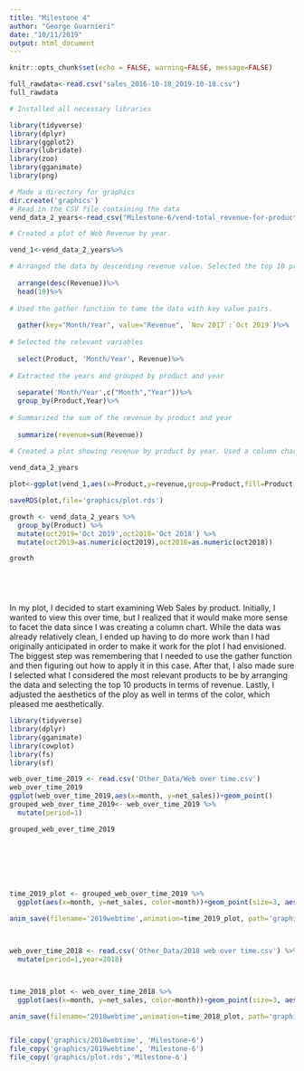 ```yaml
---
title: "Milestone 4"
author: "George Guarnieri"
date: "10/11/2019"
output: html_document
---
```


```r
knitr::opts_chunk$set(echo = FALSE, warning=FALSE, message=FALSE)
```



```r
full_rawdata<-read.csv("sales_2016-10-18_2019-10-18.csv")
full_rawdata
```





```r

# Installed all necessary libraries

library(tidyverse)
library(dplyr)
library(ggplot2)
library(lubridate)
library(zoo)
library(gganimate)
library(png)

# Made a directory for graphics
dir.create('graphics')
# Read in the CSV file containing the data
vend_data_2_years<-read_csv("Milestone-6/vend-total_revenue-for-product-by-month (2).csv")

# Created a plot of Web Revenue by year.

vend_1<-vend_data_2_years%>%

# Arranged the data by descending revenue value. Selected the top 10 products in terms of Revenue. 
  
  arrange(desc(Revenue))%>%
  head(10)%>%
  
# Used the gather function to tame the data with key value pairs.
  
  gather(key="Month/Year", value="Revenue", `Nov 2017`:`Oct 2019`)%>%
  
# Selected the relevant variables
  
  select(Product, 'Month/Year', Revenue)%>%
  
# Extracted the years and grouped by product and year
  
  separate('Month/Year',c("Month","Year"))%>%
  group_by(Product,Year)%>%
  
# Summarized the sum of the revenue by product and year
  
  summarize(revenue=sum(Revenue))

# Created a plot showing revenue by product by year. Used a column chart and facet wrapped by year. Gave the chart a title, subtitle, and axis labels. Removed the tick labels from the x-axis since they were too crowded.
  
vend_data_2_years

plot<-ggplot(vend_1,aes(x=Product,y=revenue,group=Product,fill=Product))+geom_col()+facet_wrap(~Year)+labs(title="Web Revenue by Product 2017-2019",subtitle="Data Sourced From Vend",y="Revenue",x="Product")+theme(axis.text.x=element_blank(),axis.ticks.x=element_blank())

saveRDS(plot,file='graphics/plot.rds')

growth <- vend_data_2_years %>%
  group_by(Product) %>%
  mutate(oct2019='Oct 2019',oct2018='Oct 2018') %>%
  mutate(oct2019=as.numeric(oct2019),oct2018=as.numeric(oct2018)) 

growth


                                                                          



```

In my plot, I decided to start examining Web Sales by product. Initially, I wanted to view this over time, but I realized that it would make more sense to facet the data since I was creating a column chart. While the data was already relatively clean, I ended up having to do more work than I had originally anticipated in order to make it work for the plot I had envisioned. The biggest step was remembering that I needed to use the gather function and then figuring out how to apply it in this case. After that, I also made sure I selected what I considered the most relevant products to be by arranging the data and selecting the top 10 products in terms of revenue. Lastly, I adjusted the aesthetics of the ploy as well in terms of the color, which pleased me aesthetically. 


```r
library(tidyverse)
library(dplyr)
library(gganimate)
library(cowplot)
library(fs)
library(sf)

web_over_time_2019 <- read.csv('Other_Data/Web over time.csv')
web_over_time_2019
ggplot(web_over_time_2019,aes(x=month, y=net_sales))+geom_point()
grouped_web_over_time_2019<- web_over_time_2019 %>%
  mutate(period=1)

grouped_web_over_time_2019
  
 





time_2019_plot <- grouped_web_over_time_2019 %>%
  ggplot(aes(x=month, y=net_sales, color=month))+geom_point(size=3, aes(group=period))+transition_states(month) +     labs(x="Month", y="Net Sales") + shadow_trail()

anim_save(filename='2019webtime',animation=time_2019_plot, path='graphics')



web_over_time_2018 <- read.csv('Other_Data/2018 web over time.csv') %>%
  mutate(period=1,year=2018)



time_2018_plot <- web_over_time_2018 %>%
  ggplot(aes(x=month, y=net_sales, color=month))+geom_point(size=3, aes(group=period))+transition_states(month) + labs(x="Month", y="Net Sales")+shadow_trail()

anim_save(filename='2018webtime',animation=time_2018_plot, path='graphics')


file_copy('graphics/2018webtime', 'Milestone-6')
file_copy('graphics/2019webtime', 'Milestone-6')
file_copy('graphics/plot.rds','Milestone-6')






```




